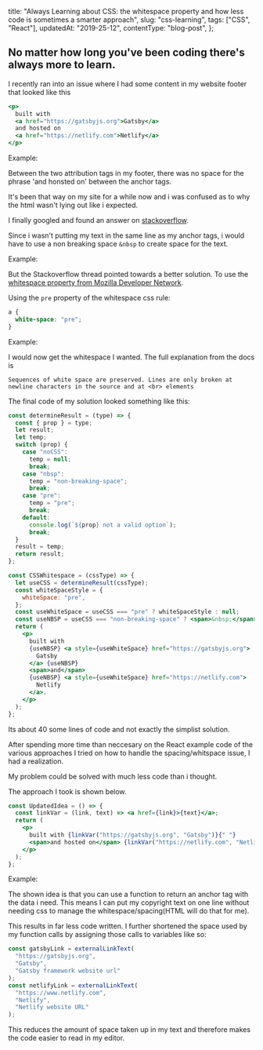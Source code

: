   title:
    "Always Learning about CSS: the whitespace property and how less code is sometimes a smarter approach",
  slug: "css-learning",
  tags: ["CSS", "React"],
  updatedAt: "2019-25-12",
  contentType: "blog-post",
};

## No matter how long you've been coding there's always more to learn.

I recently ran into an issue where I had some content in my website footer that looked like this

```jsx
<p>
  built with
  <a href="https://gatsbyjs.org">Gatsby</a>
  and hosted on
  <a href="https://netlify.com">Netlify</a>
</p>
```

Example:

Between the two attribution tags in my footer, there was no space for the phrase 'and honsted on' between the anchor tags.

It's been that way on my site for a while now and i was confused as to why the html wasn't lying out like i expected.

I finally googled and found an answer on [stackoverflow](https://stackoverflow.com/questions/33384318/how-to-use-nbsp-in-html5).

Since i wasn't putting my text in the same line as my anchor tags,
i would have to use a non breaking space `&nbsp` to create space for the text.

Example:

But the Stackoverflow thread pointed towards a better solution.
To use the [whitespace property from Mozilla Developer Network](https://developer.mozilla.org/en-US/docs/Web/CSS/white-space).

Using the `pre` property of the whitespace css rule:

```css
a {
  white-space: "pre";
}
```

Example:

I would now get the whitespace I wanted. The full explanation from the docs is

`Sequences of white space are preserved. Lines are only broken at newline characters in the source and at <br> elements`

The final code of my solution looked something like this:

```jsx
const determineResult = (type) => {
  const { prop } = type;
  let result;
  let temp;
  switch (prop) {
    case "noCSS":
      temp = null;
      break;
    case "nbsp":
      temp = "non-breaking-space";
      break;
    case "pre":
      temp = "pre";
      break;
    default:
      console.log(`${prop} not a valid option`);
      break;
  }
  result = temp;
  return result;
};

const CSSWhitespace = (cssType) => {
  let useCSS = determineResult(cssType);
  const whiteSpaceStyle = {
    whiteSpace: "pre",
  };
  const useWhiteSpace = useCSS === "pre" ? whiteSpaceStyle : null;
  const useNBSP = useCSS === "non-breaking-space" ? <span>&nbsp;</span> : null;
  return (
    <p>
      built with
      {useNBSP} <a style={useWhiteSpace} href="https://gatsbyjs.org">
        Gatsby
      </a> {useNBSP}
      <span>and</span>
      {useNBSP} <a style={useWhiteSpace} href="https://netlify.com">
        Netlify
      </a>.
    </p>
  );
};
```

Its about 40 some lines of code and not exactly the simplist solution.

After spending more time than neccesary
on the React example code of the various approaches
I tried on how to handle the spacing/whitspace issue, I had a realization.

My problem could be solved with much less code than i thought.

The approach I took is shown below.

```jsx
const UpdatedIdea = () => {
  const linkVar = (link, text) => <a href={link}>{text}</a>;
  return (
    <p>
      built with {linkVar("https://gatsbyjs.org", "Gatsby")}{" "}
      <span>and hosted on</span> {linkVar("https://netlify.com", "Netlify")}
    </p>
  );
};
```

Example:

The shown idea is that you can use a function to return an anchor tag with the data i need. This means I can put my copyright text on one line
without needing css to manage the whitespace/spacing(HTML will do that for me).

This results in far less code written.
I further shortened the space used by my function calls by assigning those calls to variables like so:

```jsx
const gatsbyLink = externalLinkText(
  "https://gatsbyjs.org",
  "Gatsby",
  "Gatsby framework website url"
);
const netlifyLink = externalLinkText(
  "https://www.netlify.com",
  "Netlify",
  "Netlify website URL"
);
```

This reduces the amount of space taken up in my text and therefore makes the code easier to read in my editor.
